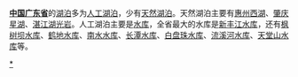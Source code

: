 '''[[中国|中国]][[广东省|广东省]]'''的[[湖泊|湖泊]]多为[[人工湖泊|人工湖泊]]，少有[[天然湖泊|天然湖泊]]。天然湖泊主要有[[惠州|惠州]][[惠州西湖|西湖]]、[[肇庆|肇庆]][[星湖|星湖]]、[[湛江|湛江]][[湖光岩|湖光岩]]。人工湖泊主要是[[水库|水库]]，全省最大的水库是[[新丰江水库|新丰江水库]]，还有[[枫树坝水库|枫树坝水库]]、[[鹤地水库|鹤地水库]]、[[南水水库|南水水库]]、[[长潭水库|长潭水库]]、[[白盘珠水库|白盘珠水库]]、[[流溪河水库|流溪河水库]]、[[天堂山水库|天堂山水库]]等。

[[Category:广东湖泊|*]]